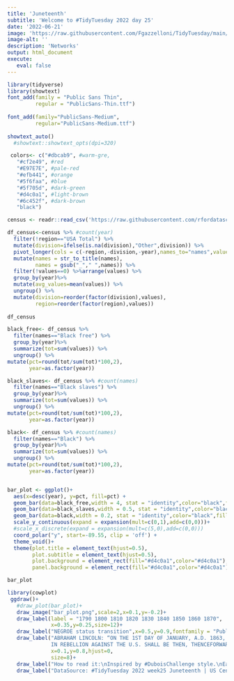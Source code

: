 ```yaml
---
title: 'Juneteenth'
subtitle: 'Welcome to #TidyTuesday 2022 day 25'
date: '2022-06-21'
image: 'https://raw.githubusercontent.com/Fgazzelloni/TidyTuesday/main/data/2022/w25_juneteenth/w25_juneteenth.png'
image-alt: ''
description: 'Networks'
output: html_document
execute: 
   eval: false
---
```




```r
library(tidyverse)
library(showtext)
font_add(family = "Public Sans Thin",
         regular = "PublicSans-Thin.ttf")
  
font_add(family="PublicSans-Medium",
         regular="PublicSans-Medium.ttf")
  
showtext_auto()
  #showtext::showtext_opts(dpi=320)
```

```r
 colors<- c("#dbcab9", #warm-gre,
   "#cf2e49", #red
   "#E97E7E", #pale-red
   "#efb441", #orange
   "#5f6faa", #blue
   "#5f705d", #dark-green
   "#d4c0a1", #light-brown
   "#6c452f", #dark-brown
   "black")
```

```r
census <- readr::read_csv('https://raw.githubusercontent.com/rfordatascience/tidytuesday/master/data/2020/2020-06-16/census.csv')
```

```r
df_census<-census %>% #count(year)
  filter(!region=="USA Total") %>%
  mutate(division=ifelse(is.na(division),"Other",division)) %>%
  pivot_longer(cols = c(-region,-division,-year),names_to="names",values_to="values") %>%
  mutate(names = str_to_title(names),
         names = gsub("_"," ",names)) %>%
  filter(!values==0) %>%arrange(values) %>% 
  group_by(year)%>%
  mutate(avg_values=mean(values)) %>%
  ungroup() %>% 
  mutate(division=reorder(factor(division),values),
         region=reorder(factor(region),values))  
  
df_census
```

```r
black_free<- df_census %>% 
  filter(names=="Black free") %>%
  group_by(year)%>%
  summarize(tot=sum(values)) %>%
  ungroup() %>%
mutate(pct=round(tot/sum(tot)*100,2),
       year=as.factor(year)) 

black_slaves<- df_census %>% #count(names)
  filter(names=="Black slaves") %>%
  group_by(year)%>%
  summarize(tot=sum(values)) %>%
  ungroup() %>%
mutate(pct=round(tot/sum(tot)*100,2),
       year=as.factor(year)) 

black<- df_census %>% #count(names)
  filter(names=="Black") %>%
  group_by(year)%>%
  summarize(tot=sum(values)) %>%
  ungroup() %>%
mutate(pct=round(tot/sum(tot)*100,2),
       year=as.factor(year))


bar_plot <- ggplot()+
  aes(x=desc(year), y=pct, fill=pct) +
  geom_bar(data=black_free,width = 4, stat = "identity",color="black",fill="#5f705d",position="identity") +
  geom_bar(data=black_slaves,width = 0.5, stat = "identity",color="black",fill="#E97E7E",position="identity") +
  geom_bar(data=black,width = 0.2, stat = "identity",color="black",fill="#efb441",position="identity") +
  scale_y_continuous(expand = expansion(mult=c(0,1),add=c(0,0)))+
  #scale_x_discrete(expand = expansion(mult=c(5,0),add=c(0,0)))
  coord_polar("y", start=-89.55, clip = 'off') +
  theme_void()+
  theme(plot.title = element_text(hjust=0.5),
        plot.subtitle = element_text(hjust=0.5),
        plot.background = element_rect(fill="#d4c0a1",color="#d4c0a1"),
        panel.background = element_rect(fill="#d4c0a1",color="#d4c0a1"))

bar_plot
```




```r
library(cowplot)
 ggdraw()+
   #draw_plot(bar_plot)+
   draw_image("bar_plot.png",scale=2,x=0.1,y=-0.2)+
   draw_label(label = "1790 1800 1810 1820 1830 1840 1850 1860 1870",
              x=0.35,y=0.25,size=12)+
   draw_label("NEGROE status transition",x=0.5,y=0.9,fontfamily = "PublicSans-Medium")+
   draw_label("ABRAHAM LINCOLN: “ON THE 1ST DAY OF JANUARY, A.D. 1863, ALL PERSONS HELD AS SLAVES WITHIN ANY STATE...
              IN REBELLION AGAINST THE U.S. SHALL BE THEN, THENCEFORWARD AND FOREVER FREE”",
              x=0.1,y=0.8,hjust=0,
              size=8)+
   draw_label("How to read it:\nInspired by #DuboisChallenge style.\nEach bar represent a year. Each color represent a class: black slaves (dark green), black free (light red), and black (orange)\nThe last bar (1870) clearly shows the highest percentage of free slaves, from that day on.", x=0.1,y=0.1,hjust=0,size=7.5,fontfamily = "Public Sans Thin")+
   draw_label("DataSource: #TidyTuesday 2022 week25 Juneteenth | US Census's Archives | DataViz: Federica Gazzelloni (@fgazzelloni)\n",x=0.5,y=0.01,size=7)
```




